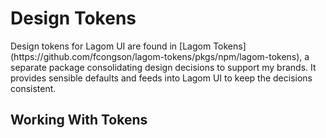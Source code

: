 # Design Tokens

<Section>
  Design tokens for Lagom UI are found in [Lagom
  Tokens](https://github.com/fcongson/lagom-tokens/pkgs/npm/lagom-tokens), a
  separate package consolidating design decisions to support my brands. It
  provides sensible defaults and feeds into Lagom UI to keep the decisions
  consistent.
</Section>

## Working With Tokens

<Section>
  <VideoCard
    title="Organizing Design Tokens in Figma with Tokens Studio"
    src="https://www.youtube.com/embed/tBusiDOh_Sg?si=2xb9HlAOk5x2IpPK"
  />
</Section>

<Section>
  <VideoCard
    title="Design Tokens Workflow with Tokens Studio and Style Dictionary"
    src="https://www.youtube.com/embed/mfvXIGmFPso?si=9PApm-mRfrBs6xvk"
  />
</Section>
